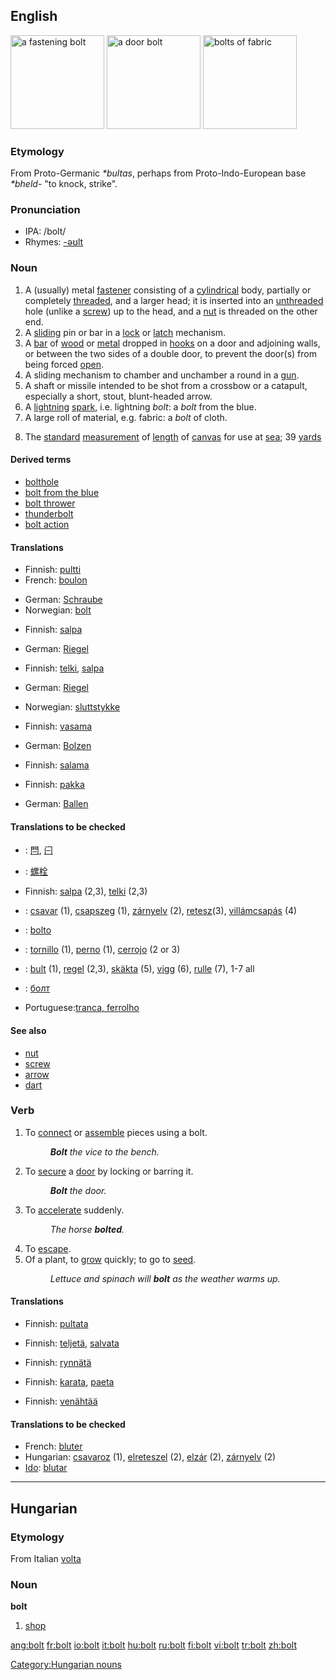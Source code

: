 {{wikipedia}}
==English==
[[Image:Bolt-with-nut.jpg|thumb|right|150px|a fastening bolt]]
[[Image:Bolt_lock.jpg|thumb|right|150px|a door bolt]]
[[Image:Stoffballen2_fcm.jpg|thumb|right|150px|bolts of fabric]]
<!-- overlaps trans. table [[Image:Lightning3.jpg|thumb|right|150px|bolts of lightning]]-->
===Etymology===
From Proto-Germanic ''*bultas'', perhaps from Proto-Indo-European base ''*bheld-'' "to knock, strike".

===Pronunciation===
*IPA: /bolt/ {{audio|en-us-bolt.ogg|Audio (US)}}
*Rhymes: [[Rhymes:English:-əʊlt|-əʊlt]]

===Noun===
{{en-noun}}
#A (usually) metal [[fastener]] consisting of a [[cylindrical]] body, partially or completely [[threaded]], and a larger head; it is inserted into an [[unthreaded]] hole (unlike a [[screw]]) up to the head, and a [[nut]] is threaded on the other end.
#A [[slide|sliding]] pin or bar in a [[lock]] or [[latch]] mechanism.
#A [[bar]] of [[wood]] or [[metal]] dropped in [[hook]]s on a door and adjoining walls, or between the two sides of a double door, to prevent the door(s) from being forced [[open]].
#A sliding mechanism to chamber and unchamber a round in a [[gun]]. 
# A shaft or missile intended to be shot from a crossbow or a catapult, especially a short, stout, blunt-headed arrow.
#A [[lightning]] [[spark]], i.e. lightning ''bolt'': a ''bolt'' from the blue.
#A large roll of material, e.g. fabric: a ''bolt'' of cloth.
#{{nautical}} The [[standard]] [[measurement]] of [[length]] of [[canvas]] for use at [[sea]]; 39 [[yard]]s



====Derived terms====
*[[bolthole]]
*[[bolt from the blue]]
*[[bolt thrower]]
*[[thunderbolt]]
*[[bolt action]]

====Translations====
{{trans-top|metal fastener}}
*Finnish: [[pultti]]
*French: [[boulon]] {{m}}
{{trans-mid}}
*German: [[Schraube]] {{f}}
*Norwegian: [[bolt]] {{m}}
{{trans-bottom}}

{{trans-top|sliding pin or bar in a lock}}
*Finnish: [[salpa]]
{{trans-mid}}
*German: [[Riegel]] {{m}}
{{trans-bottom}}

{{trans-top|bar to prevent a door from being forced open}}
*Finnish: [[telki]], [[salpa]]
{{trans-mid}}
*German: [[Riegel]] {{m}}
{{trans-bottom}}

{{trans-top|sliding mechanism to chamber and unchamber a round in a gun}}
{{trans-mid}}
*Norwegian: [[sluttstykke]] {{n}}
{{trans-bottom}}

{{trans-top|short, stout, blunt-headed arrow}}
*Finnish: [[vasama]]
{{trans-mid}}
*German: [[Bolzen]] {{m}}
{{trans-bottom}}

{{trans-top|lightning spark}}
*Finnish: [[salama]]
{{trans-mid}}
{{trans-bottom}}

{{trans-top|large roll of material}}
*Finnish: [[pakka]]
{{trans-mid}}
*German: [[Ballen]] {{m}}
{{trans-bottom}}

{{trans-top|standard measure of length of canvas}}
{{trans-mid}}
{{trans-bottom}}

====Translations to be checked====
{{checktrans}}
{{trans-top|Translations to be categorized}}
*{{ttbc|CJKV Characters}}: [[閂]], [[闩]]
*{{ttbc|Chinese}}: [[螺栓]]
*Finnish: [[salpa]] (2,3), [[telki]] (2,3)
*{{ttbc|Hungarian}}: [[csavar]] (1), [[csapszeg]] (1), [[zárnyelv]] (2), [[retesz]](3), [[villámcsapás]] (4)
{{trans-mid}}
*{{ttbc|Ido}}: [[bolto]]
*{{ttbc|Spanish}}: [[tornillo]] {{m}} (1), [[perno]] {{m}} (1), [[cerrojo]] {{m}} (2 or 3)
*{{ttbc|Swedish}}: [[bult]] (1), [[regel]] (2,3), [[skäkta]] (5), [[vigg]] (6), [[rulle]] (7), 1-7 all {{c}}
*{{ttbc|Ukrainian}}: [[болт]]
*Portuguese:[[tranca, ferrolho]]
{{trans-bottom}}

====See also====
*[[nut]]
*[[screw]]
* [[arrow]]
* [[dart]]

===Verb===
{{en-verb}}

#To [[connect]] or [[assemble]] pieces using a bolt.
#:'''''Bolt''' the vice to the bench.''
#To [[secure]] a [[door]] by locking or barring it.
#:'' '''Bolt''' the door.''
#To [[accelerate]] suddenly.
#:''The horse '''bolted'''.''
#To [[escape]].
#Of a plant, to [[grow]] quickly; to go to [[seed]].
#:''Lettuce and spinach will '''bolt''' as the weather warms up.''

====Translations====
{{trans-top|to connect pieces using a bolt}}
*Finnish: [[pultata]]
{{trans-bottom}}

{{trans-top|to secure a door}}
*Finnish: [[teljetä]], [[salvata]]
{{trans-bottom}}

{{trans-top|to accelerate suddenly}}
*Finnish: [[rynnätä]]
{{trans-bottom}}

{{trans-top|to escape}}
*Finnish: [[karata]], [[paeta]]
{{trans-bottom}}

{{trans-top|of a plant, to grow quickly}}
*Finnish: [[venähtää]]
{{trans-bottom}}

====Translations to be checked====
{{trans-top}}
* French: [[bluter]]
*Hungarian: [[csavaroz]] (1), [[elreteszel]] (2), [[elzár]] (2), [[zárnyelv]] (2)
*[[Ido]]: [[blutar]]
{{trans-bottom}}

----

==Hungarian==

===Etymology===
From Italian [[volta]]

===Noun===
'''bolt'''

# [[shop]]

[[Category:Hungarian nouns]]

[[ang:bolt]]
[[fr:bolt]]
[[io:bolt]]
[[it:bolt]]
[[hu:bolt]]
[[ru:bolt]]
[[fi:bolt]]
[[vi:bolt]]
[[tr:bolt]]
[[zh:bolt]]